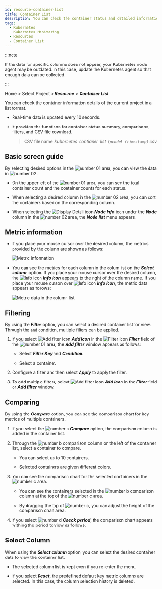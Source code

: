 ```yaml
---
id: resource-container-list
title: Container List
description: You can check the container status and detailed information of the current project.
tags:
  - Kubernetes
  - Kubernetes Monitoring
  - Resources
  - Container List
---
```


:::note

If the data for specific columns does not appear, your Kubernetes node agent may be outdated. In this case, update the Kubernetes agent so that enough data can be collected. 

:::

Home > Select Project > **_Resource_** > **_Container List_**

You can check the container information details of the current project in a list format. 

- Real-time data is updated every 10 seconds. 

- It provides the functions for container status summary, comparisons, filters, and CSV file download.

  > CSV file name, _kubernetes_contianer_list\_`{pcode}`\_`{timestamp}`.csv_

## Basic screen guide

<ImgLang img='k8s-resource-container-list-m.png' desc='Container List - basic screen' />

By selecting desired options in the ![number 01](/img/number-01.png) area, you can view the data in ![number 02](/img/number-02.png). 

- On the upper left of the ![number 01](/img/number-01.png) area, you can see the total container count and the container counts for each status.

- When selecting a desired column in the ![number 02](/img/number-02.png) area, you can sort the containers based on the corresponding column.

- When selecting the ![Display Detail icon](/img/ic-pageview.svg) **_Node Info_** icon under the **_Node_** column in the ![number 02](/img/number-02.png) area, the **_Node list_** menu appears.

## Metric information

- If you place your mouse cursor over the desired column, the metrics provided by the column are shown as follows: 

  ![Metric information](/img/k8s-resource-container-list-metric-info.png)

- You can see the metrics for each column in the colum list on the **_Select column_** option. If you place your mouse cursor over the desired column, the ![Info icon](/img/ico-info.svg) **_Info icon_** appears to the right of the column name. If you place your mouse curson over ![Info icon](/img/ico-info.svg) **_info icon_**, the metric data appears as follows:

  ![Metric data in the column list](/img/k8s-resource-container-list-metric-info-cl.png)

## Filtering

By using the **_Filter_** option, you can select a desired container list for view. Through the `and` condition, multiple filters can be applied.

1. If you select ![Add filter icon](/img/ico-add.svg) **_Add icon_** in the ![Filter icon](/img/ico-filter.svg) **_Filter_** field of the ![number 01](/img/number-01.png) area, the **_Add filter_** window appears as follows:

   <ImgLang img='k8s-resource-container-list-add-filter.png' desc='Add Filter' />

   - Select **_Filter Key_** and **_Condition_**.

   - Select a container.

2. Configure a filter and then select **_Apply_** to apply the filter.

3. To add multiple filters, select ![Add filter icon](/img/ico-add.svg) **_Add icon_** in the **_Filter_** field or **_Add filter_** window.

   <ImgLang img='k8s-resource-container-list-add-filter-ex.png' desc='Add Filter' />

## Comparing

By using the **_Compare_** option, you can see the comparison chart for key metrics of multiple containers. 

<ImgLang img='k8s-resource-container-list-compare.png' desc='Compare' />

1. If you select the ![number a](/img/char-a.svg) **_Compare_** option, the comparison column is added in the container list.

2. Through the ![number b](/img/char-b.svg) comparison column on the left of the container list, select a container to compare. 

   - You can select up to 10 containers. 

   - Selected containers are given different colors.

3. You can see the comparison chart for the selected containers in the ![number c](/img/char-c.svg) area. 

   - You can see the containers selected in the ![number b](/img/char-b.svg) comparison column at the top of the ![number c](/img/char-c.svg) area.

   - By dragging the top of ![number c](/img/char-c.svg), you can adjust the height of the comparison chart area.

4. If you select ![number d](/img/char-d.svg) **_Check period_**, the comparison chart appears withing the period to view as follows:

   <ImgLang img='k8s-resource-container-list-compare-time.png' desc='Check period' />

## Select Column

When using the **_Select column_** option, you can select the desired container data to view the container list. 

<ImgLang img='k8s-resource-container-list-cl.png' desc='Add Filter' />

- The selected column list is kept even if you re-enter the menu.

- If you select **_Reset_**, the predefined default key metric columns are selected. In this case, the column selection history is deleted.
